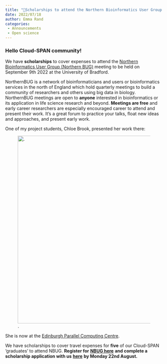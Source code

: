 ```yaml
---
title: "💸Scholarships to attend the Northern Bioinformatics User Group meeting 9th September"
date: 2022/07/18
author: Emma Rand
categories:
 - Announcements
 - Open science
---
```


### **Hello Cloud-SPAN community!**

We have **scholarships** to cover expenses to attend the [Northern Bioinformatics User Group (Northern BUG)](https://northernbug.github.io/) meeting to be held on September 9th 2022 at the University of Bradford.

NorthernBUG is a network of bioinformaticians and users or bioinformatics services in the north of England which hold quarterly meetings to build a community of researchers and others using big data in biology. NorthernBUG meetings are open to **anyone** interested in bioinformatics or its application in life science research and beyond. **Meetings are free** and early career researchers are especially encouraged career to attend and present their work. It’s a great forum to practice your talks, float new ideas and approaches, and present early work.

One of my project students, Chloe Brook, presented her work there:

![.](deebe03d-1966-4d41-9e2a-ec92ed6d867c.png){fig-alt="Emma Rand's student, Chloe Brook, presenting her work at a Northern BUG meeting." width="600"} 


She is now at the [Edinburgh Parallel Computing Centre](https://www.epcc.ed.ac.uk/about-us/our-team/chloe-brook).

We have scholarships to cover travel expenses for **five** of our Cloud-SPAN 'graduates' to attend NBUG. **Register for** [**NBUG here**](https://northernbug.github.io/northernbug7) **and complete a scholarship application with us** [**here**](https://docs.google.com/forms/d/e/1FAIpQLScESDgDrrXZgH0H4q8cpUVEWi2V5NYS0CBtfn2sM1IX5EjVBg/viewform) **by Monday 22nd August.**